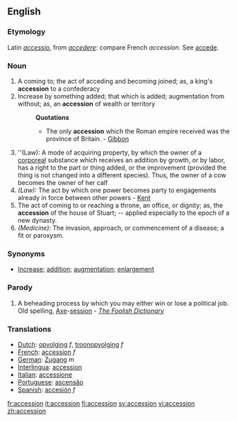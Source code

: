 ==English==
===Etymology===
Latin ''[[accessio]]'', from ''[[accedere]]'': compare French ''accession''. See [[accede]].
===Noun===
#A coming to; the act of acceding and becoming joined; as, a king's '''accession''' to a confederacy
#Increase by something added; that which is added; augmentation from without; as, an '''accession''' of wealth or territory
#:'''Quotations'''
#:*The only '''accession''' which the Roman empire received was the province of Britain. - [[Gibbon]]
#''(Law): A mode of acquiring property, by which the owner of a [[corporeal]] substance which receives an addition by growth, or by labor, has a right to the part or thing added, or the improvement (provided the thing is not changed into a different species). Thus, the owner of a cow becomes the owner of her calf
#''(Law):'' The act by which one power becomes party to engagements already in force between other powers - [[Kent]]
#The act of coming to or reaching a throne, an office, or dignity; as, the '''accession''' of the house of Stuart; -- applied especially to the epoch of a new dynasty.
#''(Medicine):'' The invasion, approach, or commencement of a disease; a fit or paroxysm.

===Synonyms===
*[[Increase]]; [[addition]]; [[augmentation]]; [[enlargement]]
===Parody===
#A beheading process by which you may either win or lose a political job.  Old spelling, [[Axe]]-[[session]] - ''[[The Foolish Dictionary]]''

===Translations===
*[[Dutch]]: [[opvolging]] ''f'', [[troonopvolging]] ''f''
*[[French]]: [[accession]] ''f''
*[[German]]: [[Zugang]] ''m''
*[[Interlingua]]: [[accession]]
*[[Italian]]: [[accessione]]
*[[Portuguese]]: [[ascensão]]
*[[Spanish]]: [[accesión]] ''f''

[[fr:accession]]
[[it:accession]]
[[fi:accession]]
[[sv:accession]]
[[vi:accession]]
[[zh:accession]]
